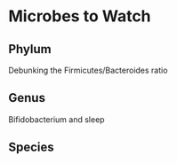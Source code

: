 # Microbes to Watch {#Microbes}

## Phylum

Debunking the Firmicutes/Bacteroides ratio

## Genus

Bifidobacterium and sleep

## Species

